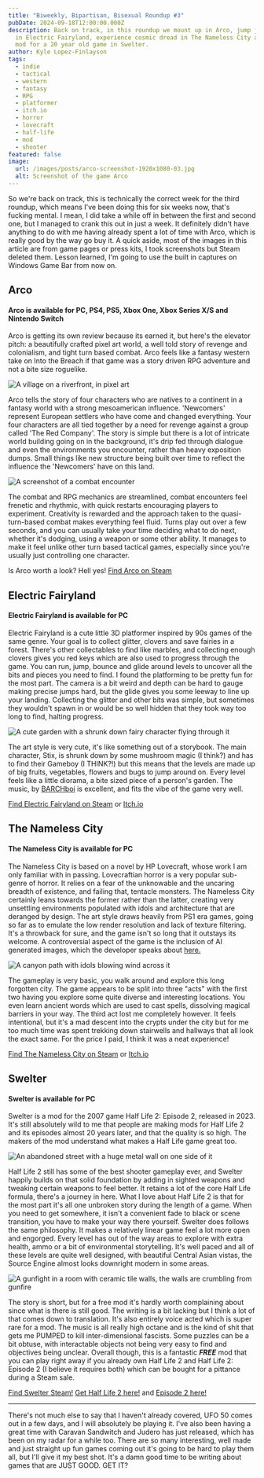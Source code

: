 ```yaml
---
title: "Biweekly, Bipartisan, Bisexual Roundup #3"
pubDate: 2024-09-18T12:00:00.000Z
description: Back on track, in this roundup we mount up in Arco, jump jubilently
  in Electric Fairyland, experience cosmic dread in The Nameless City and play a
  mod for a 20 year old game in Swelter.
author: Kyle Lopez-Finlayson
tags:
  - indie
  - tactical
  - western
  - fantasy
  - RPG
  - platformer
  - itch.io
  - horror
  - lovecraft
  - half-life
  - mod
  - shooter
featured: false
image:
  url: /images/posts/arco-screenshot-1920x1080-03.jpg
  alt: Screenshot of the game Arco
---
```

So we're back on track, this is technically the correct week for the third roundup, which means I've been doing this for six weeks now, that's fucking mental. I mean, I did take a while off in between the first and second one, but I managed to crank this out in just a week. It definitely didn't have anything to do with me having already spent a lot of time with Arco, which is really good by the way go buy it. A quick aside, most of the images in this article are from game pages or press kits, I took screenshots but Steam deleted them. Lesson learned, I'm going to use the built in captures on Windows Game Bar from now on.

## Arco

#### Arco is available for PC, PS4, PS5, Xbox One, Xbox Series X/S and Nintendo Switch

Arco is getting its own review because its earned it, but here's the elevator pitch: a beautifully crafted pixel art world, a well told story of revenge and colonialism, and tight turn based combat. Arco feels like a fantasy western take on Into the Breach if that game was a story driven RPG adventure and not a bite size roguelike.

![A village on a riverfront, in pixel art](/images/posts/arco-screenshot-12.png "Almost every screen is as pretty as this one")

Arco tells the story of four characters who are natives to a continent in a fantasy world with a strong mesoamerican influence. 'Newcomers' represent European settlers who have come and changed everything. Your four characters are all tied together by a need for revenge against a group called 'The Red Company'. The story is simple but there is a lot of intricate world building going on in the background, it's drip fed through dialogue and even the environments you encounter, rather than heavy exposition dumps. Small things like new structure being built over time to reflect the influence the 'Newcomers' have on this land. 

![A screenshot of a combat encounter](/images/posts/arco-screenshot-1920x1080-01.jpg "Haven't seen curves like this since Wanted (2008)")

The combat and RPG mechanics are streamlined, combat encounters feel frenetic and rhythmic, with quick restarts encouraging players to experiment. Creativity is rewarded and the approach taken to the quasi-turn-based combat makes everything feel fluid. Turns play out over a few seconds, and you can usually take your time deciding what to do next, whether it's dodging, using a weapon or some other ability. It manages to make it feel unlike other turn based tactical games, especially since you're usually just controlling one character. 

Is Arco worth a look? Hell yes! 
[Find Arco on Steam](https://store.steampowered.com/app/2366970/Arco/)

## Electric Fairyland

#### Electric Fairyland is available for PC

Electric Fairyland is a cute little 3D platformer inspired by 90s games of the same genre. Your goal is to collect glitter, clovers and save fairies in a forest. There's other collectables to find like marbles, and collecting enough clovers gives you red keys which are also used to progress through the game. You can run, jump, bounce and glide around levels to uncover all the bits and pieces you need to find. I found the platforming to be pretty fun for the most part. The camera is a bit weird and depth can be hard to gauge making precise jumps hard, but the glide gives you some leeway to line up your landing. Collecting the glitter and other bits was simple, but sometimes they wouldn't spawn in or would be so well hidden that they took way too long to find, halting progress.

![A cute garden with a shrunk down fairy character flying through it](/images/posts/electric_fairyland.jpg "Honey I Shrunk the Me")

The art style is very cute, it's like something out of a storybook. The main character, Stix, is shrunk down by some mushroom magic (I think?) and has to find their Gameboy (I THINK?!) but this means that the levels are made up of big fruits, vegetables, flowers and bugs to jump around on. Every level feels like a little diorama, a bite sized piece of a person's garden. The music, by [BARCHboi](https://barchboi.neocities.org/) is excellent, and fits the vibe of the game very well. 

[Find Electric Fairyland on Steam](https://store.steampowered.com/app/3101620/Electric_Fairyland/) or [Itch.io](https://livvy.itch.io/electric-fairyland)

## The Nameless City

#### The Nameless City is available for PC

The Nameless City is based on a novel by HP Lovecraft, whose work I am only familiar with in passing. Lovecraftian horror is a very popular sub-genre of horror. It relies on a fear of the unknowable and the uncaring breadth of existence, and failing that, tentacle monsters. The Nameless City certainly leans towards the former rather than the latter, creating very unsettling environments populated with idols and architecture that are deranged by design. The art style draws heavily from PS1 era games, going so far as to emulate the low render resolution and lack of texture filtering. It's a throwback for sure, and the game isn't so long that it outstays its welcome. A controversial aspect of the game is the inclusion of AI generated images, which the developer speaks about [here.](https://paradnight-studio.itch.io/the-nameless-city/devlog/663959/why-and-how-we-used-ai-generative-tools) 

![A canyon path with idols blowing wind across it](/images/posts/nameless-city-2.jpg "One of the prettier areas of the game was the canyon")

The gameplay is very basic, you walk around and explore this long forgotten city. The game appears to be split into three "acts" with the first two having you explore some quite diverse and interesting locations. You even learn ancient words which are used to cast spells, dissolving magical barriers in your way. The third act lost me completely however. It feels intentional, but it's a mad descent into the crypts under the city but for me too much time was spent trekking down stairwells and hallways that all look the exact same. For the price I paid, I think it was a neat experience!

[Find The Nameless City on Steam](https://store.steampowered.com/app/2987830/The_Nameless_City/) or [Itch.io](https://paradnight-studio.itch.io/the-nameless-city)

## Swelter

#### Swelter is available for PC

Swelter is a mod for the 2007 game Half Life 2: Episode 2, released in 2023. It's still absolutely wild to me that people are making mods for Half Life 2 and its episodes almost 20 years later, and that the quality is so high. The makers of the mod understand what makes a Half Life game great too. 

![An abandoned street with a huge metal wall on one side of it](/images/posts/swelter-1.jpg "It's crazy Source can still look this good")

Half Life 2 still has some of the best shooter gameplay ever, and Swelter happily builds on that solid foundation by adding in sighted weapons and tweaking certain weapons to feel better. It retains a lot of the core Half Life formula, there's a journey in here. What I love about Half Life 2 is that for the most part it's all one unbroken story during the length of a game. When you need to get somewhere, it isn't a convenient fade to black or scene transition, you have to make your way there yourself. Swelter does follows the same philosophy. It makes a relatively linear game feel a lot more open and engorged. Every level has out of the way areas to explore with extra health, ammo or a bit of environmental storytelling. It's well paced and all of these levels are quite well designed, with beautiful Central Asian vistas, the Source Engine almost looks downright modern in some areas. 

![A gunfight in a room with ceramic tile walls, the walls are crumbling from gunfire](/images/posts/swelter-2.jpg "AND LIKE THIS?")

The story is short, but for a free mod it's hardly worth complaining about since what is there is still good. The writing is a bit lacking but I think a lot of that comes down to translation. It's also entirely voice acted which is super rare for a mod. The music is all really high octane and is the kind of shit that gets me PUMPED to kill inter-dimensional fascists. Some puzzles can be a bit obtuse, with interactable objects not being very easy to find and objectives being unclear. Overall though, this is a fantastic ***FREE*** mod that you can play right away if you already own Half Life 2 and Half Life 2: Episode 2 (I believe it requires both) which can be bought for a pittance during a Steam sale. 

[Find Swelter Steam!](https://store.steampowered.com/app/1815330/Swelter/)
[Get Half Life 2 here!](https://store.steampowered.com/app/220/HalfLife_2/) and [Episode 2 here!](https://store.steampowered.com/app/420/HalfLife_2_Episode_Two/)

- - -

There's not much else to say that I haven't already covered, UFO 50 comes out in a few days, and I will absolutely be playing it. I've also been having a great time with Caravan Sandwitch and Judero has just released, which has been on my radar for a while too. There are so many interesting, well made and just straight up fun games coming out it's going to be hard to play them all, but I'll give it my best shot. It's a damn good time to be writing about games that are JUST GOOD. GET IT?
